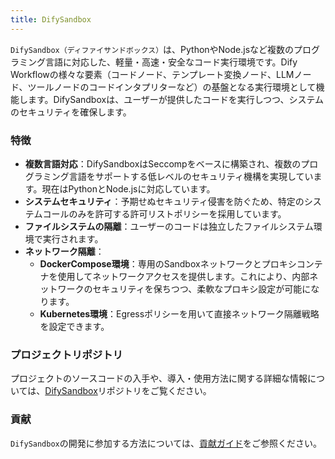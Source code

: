 ```yaml
---
title: DifySandbox
---
```


`DifySandbox（ディファイサンドボックス）`は、PythonやNode.jsなど複数のプログラミング言語に対応した、軽量・高速・安全なコード実行環境です。Dify Workflowの様々な要素（コードノード、テンプレート変換ノード、LLMノード、ツールノードのコードインタプリターなど）の基盤となる実行環境として機能します。DifySandboxは、ユーザーが提供したコードを実行しつつ、システムのセキュリティを確保します。

### 特徴
- **複数言語対応**：DifySandboxはSeccompをベースに構築され、複数のプログラミング言語をサポートする低レベルのセキュリティ機構を実現しています。現在はPythonとNode.jsに対応しています。
- **システムセキュリティ**：予期せぬセキュリティ侵害を防ぐため、特定のシステムコールのみを許可する許可リストポリシーを採用しています。
- **ファイルシステムの隔離**：ユーザーのコードは独立したファイルシステム環境で実行されます。
- **ネットワーク隔離**：
    - **DockerCompose環境**：専用のSandboxネットワークとプロキシコンテナを使用してネットワークアクセスを提供します。これにより、内部ネットワークのセキュリティを保ちつつ、柔軟なプロキシ設定が可能になります。
    - **Kubernetes環境**：Egressポリシーを用いて直接ネットワーク隔離戦略を設定できます。

### プロジェクトリポジトリ
プロジェクトのソースコードの入手や、導入・使用方法に関する詳細な情報については、[DifySandbox](https://github.com/langgenius/dify-sandbox)リポジトリをご覧ください。

### 貢献
`DifySandbox`の開発に参加する方法については、[貢献ガイド](/ja-jp/development/backend/sandbox/contribution)をご参照ください。
